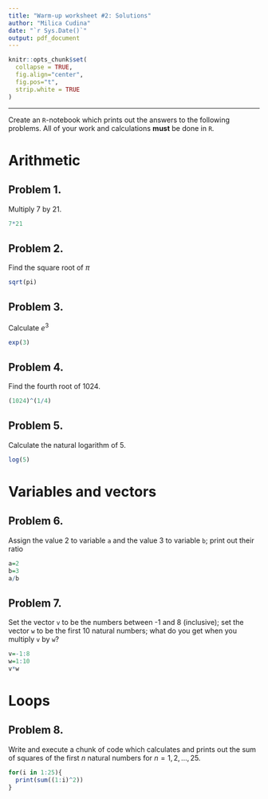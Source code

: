 ```yaml
---
title: "Warm-up worksheet #2: Solutions"
author: "Milica Cudina"
date: "`r Sys.Date()`"
output: pdf_document
---
```

<!-- The author of this template is Dr. Gordan Zitkovic.-->
<!-- The code chunk below contains some settings that will  -->
<!-- make your R code look better in the output pdf file.  -->
<!-- If you are curious about what each option below does, -->
<!-- go to https://yihui.org/knitr/options/ -->
<!-- If not, feel free to disregard everything ...  -->
```r
knitr::opts_chunk$set(
  collapse = TRUE,
  fig.align="center",
  fig.pos="t",
  strip.white = TRUE
)
```
<!-- ... down to here. -->

---

Create an `R`-notebook which prints out the answers to the following problems. All of your work and calculations **must** be done in `R`.

# Arithmetic 
## Problem 1. 
Multiply 7 by 21. 
```r
7*21
```

## Problem 2. 
Find the square root of $\pi$
```r
sqrt(pi)
```

## Problem 3. 
Calculate $e^3$
```r
exp(3)
```

## Problem 4. 
Find the fourth root of 1024.
```r
(1024)^(1/4)
```

## Problem 5. 
Calculate the natural logarithm of 5.
```r
log(5)
```

# Variables and vectors
## Problem 6.  
Assign the value 2 to variable `a` and  the value 3 to variable `b`; print out their ratio
```r
a=2
b=3
a/b
```

## Problem 7.
Set the vector `v` to be the numbers between -1 and 8 (inclusive); set the vector `w` to be the first 10 natural numbers; what do you get when you multiply `v` by `w`?
```r
v=-1:8
w=1:10
v*w
```

# Loops
## Problem 8. 
Write and execute a chunk of code which calculates and prints out the sum of squares of the first $n$ natural numbers for $n=1, 2, \dots, 25$. 
```r
for(i in 1:25){
  print(sum((1:i)^2))
}
```

